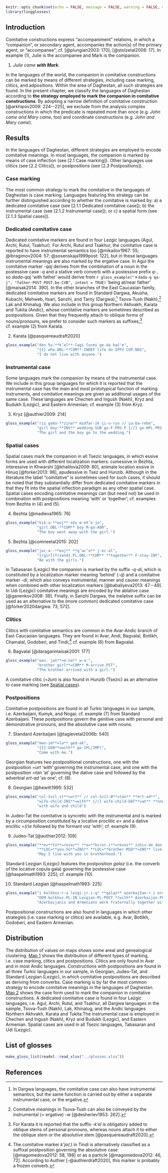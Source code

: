 ```r
knitr::opts_chunk$set(echo = FALSE, message = FALSE, warning = FALSE, comment = '')
library(lingglosses)
```

## Introduction

Comitative constructions express “accompaniment” relations, in which a “companion”, or secondary agent, accompanies the action(s) of the primary agent, or “accompanee”; cf. [@plungian2003: 170], [@stolzetal2006: 17]. In example (@one), Julie is the accompanee and Mark is the companion.

(@one) _Julie came **with Mark**_.

In the languages of the world, the companion in comitative constructions can be marked by means of different strategies, including case marking, clitics, and adpositions. Within the area of Daghestan, all such strategies are found. In the present chapter, we classify the languages of Daghestan according to **the strategy employed to mark the companion in comitative constructions**. By adopting a narrow definition of comitative construction [@arkhipov2009: 224--225], we exclude from the analysis complex constructions in which the predicate is repeated more than once (e.g. *John came and Mary came*, too) and coordinate constructions (e.g. *John and Mary came*).

## Results

In the languages of Daghestan, different strategies are employed to encode comitative meanings. In most languages, the companion is marked by means of case inflection (see [2.1 Case marking]). Other languages use clitics (see [2.2 Clitics]), or postpositions (see [2.3 Postpositions]).

### Case marking

The most common strategy to mark the comitative in the languages of Daghestan is case marking. Languages featuring this strategy can be further distinguished according to whether the comitative is marked by: a) a dedicated comitative case (see [2.1.1 Dedicated comitative case]); b) the instrumental case (see [2.1.2 Instrumental case]); or c) a spatial form (see [2.1.3 Spatial cases]).


### Dedicated comitative case

Dedicated comitative markers are found in four Lezgic languages (Agul, Archi, Rutul, Tsakhur). For Archi, Rutul and Tsakhur, the comitative case is reported to have instrumental semantics too [@mikailov1967: 55; @ibragimov2004: 57; @sosenskaja1999post: 122], but in these languages instrumental meanings are also marked by the ergative case. In Agul the comitative marker -*qaj* derives from the combination of a noun in the postessive case -*q* and a stative verb converb with a postessive prefix *q*-, so *dada-qaj* ‘with father’ would derive from `r gloss_example("＊dada-q qa-j", "father-POST POST.be-CVB", intext = TRUE)` ‘being at/near father’ [@maisak2014: 390].
In the other branches of the East Caucasian family, dedicated comitative markers are found in Standard Dargwa, Akusha, Kubachi, Mehweb, Itsari, Sanzhi, and Tanty (Dargwa),[^1] Tsova-Tush (Nakh),[^2] Lak and Khinalug. We also include in this group Northern Akhvakh, Karata and Tukita (Andic), whose comitative markers are sometimes described as postpositions. Given that they frequently attach to oblique forms of nouns/pronouns, we prefer to consider such markers as suffixes;[^3] cf. example (@two) from Karata.

(@two) Karata [@pasquereaudraft2020]
```r
gloss_example("den ɬo-**k’el**-ʕagi ʕurmi ge-da hač'e",
              "{I} who.OBL-**COM**-INDEF life do-IPFV COP.NEG",
              "I do not live with anyone.")
```


### Instrumental case

Some languages mark the companion by means of the instrumental case. We include in this group languages for which it is reported that the instrumental case has the main and most prototypical function of marking instruments, and comitative meanings are given as additional usages of the same case. These languages are Chechen and Ingush (Nakh), Kryz and Budukh (Lezgic), and Eastern Armenian; cf. example (@three) from Kryz.

(@three) Kryz [@authier2009: 214]
```r
gloss_example("riş gada-**zina** midfar-ik çi-u-ryu // ça-ba-rebe",
              "girl boy-**INS** wedding-SUB go-F-PRS.F {//} go-HPL-PRS.HPL",
              "The girl and the boy go to the wedding.")
```


### Spatial cases

Spatial cases mark the companion in all Tsezic languages, in which essive forms are used with different localization markers: cumessive in Bezhta, interessive in Khwarshi [@khalilova2009: 80], animate location essive in Hinuq [@forker2013: 98], apudessive in Tsez and Hunzib. Although in the literature the label “comitative” is sometimes used for such cases, it should be noted that they substantially differ from dedicated comitative markers in that they fit into the spatial inflection paradigm as any other spatial case. Spatial cases encoding comitative meanings can (but need not) be used in combination with postpositions meaning ‘with’ or ‘together’; cf. examples from Bezhta in (@four) and (@five).

(@four) Bezhta [@madieva1965: 76]
```r
gloss_example("kibːa-**ʁoj** ožo ø-eƛʼe-jo",
              "girl.OBL-**CUM** boy M-go-AOR",
              "The boy went away with the girl.")
```

(@five) Bezhta [@comrieetal2015: 202]
```r
gloss_example("jacːaː-**ʁoj** **q’ac’o** j-ec-al",
              "{(girl)friend}.PL.OBL-**CUM** **together** F-stay-INF",
              "Be with the girls.")
```

In Tabasaran (Lezgic) the companion is marked by the suffix -*q-di*, which is constituted by a localization marker meaning ‘behind’ (-*q*) and a comitative marker -*di*, which also conveys instrumental, manner and causer meanings when combined with other localization markers [@babaliyeva2013: 47--49]. In Udi (Lezgic) comitative meanings are encoded by the ablative case [@ganenkov2008: 39]. Finally, in Sanzhi Dargwa, the inelative suffix can be used as an alternative to the (more common) dedicated comitative case [@forker2020dargwa: 73, 572].

### Clitics

Clitics with comitative semantics are common in the Avar-Andic branch of East Caucasian languages. They are found in Avar, Andi, Bagvalal, Botlikh, Chamalal, Godoberi, and Tindi;[^4] cf. example (@six) from Bagvalal.

(@six) Bagvalal [@daraganmaisak2001: 177]
```r
gloss_example("wasː jaš**=eːna** w-aː",
              "brother girl**=COM** M-arrive.PST",
              "The brother arrived with a girl.")
```

A comitative clitic (=*žun*) is also found in Hunzib (Tsezic) as an alternative to case marking (see [Spatial cases]).

### Postpositions

Comitative postpositions are found in all Turkic languages in our sample, i.e. Azerbaijani, Kumyk, and Nogai; cf. example (@seven) from Standard Azerbaijani. These postpositions govern the genitive case with personal and demonstrative pronouns, and the absolutive case with nouns.

(@seven) Standard Azerbaijani [@tagievetal2006b: 540]
```r
gloss_example("mən-im**=lə** ged-ək",
              "{I}-GEN**=with** go-1PL(IMP)",
              "Come with me.")
```

Georgian features two postpositional constructions, one with the postposition =*urt* ‘with’ governing the instrumental case, and one with the postposition =*tan* ‘at’ governing the dative case and followed by the adverbial *ert-ad* ‘as one’; cf. (@eight).

(@eight) Georgian [@hewitt1995: 532]
```r
gloss_example("col-švil-it**=urt** // col-švil-Ø**=tan** **ert-ad**",
              "wife-child-INS**=with** {//} wife-child-DAT**=at** **one-ADV**",
              "with wife and child")
```

In Judeo-Tat the comitative is syncretic with the instrumental and is marked by a circumposition constituted by a locative proclitic *e*= and a dative enclitic =*(r)e* followed by the formant *voz* ‘with’; cf. example (@nine).

(@nine) Judeo-Tat [@authier2012: 109]
```r
gloss_example("**e=**tü**=revoz** **e=**biror-i**=revoz** zihis-de dan-üm",
              "**LOC=**you.SG**=INS** **LOC=**brother-MSD**=INS** live-INF (SUBJ)can-1SG",
              "May I live with you in brotherhood.")
```

Standard Lezgian (Lezgic) features the postposition *galaz* (i.e. the converb of the locative copula gala) governing the postessive case [@haspelmath1993: 225]; cf. example (@ten).

(@ten) Standard Lezgian [@haspelmath1993: 225]
```r
gloss_example("i kolkhoz-r-a lezgi-jr.i-qʰ **galaz** azerbajžan-r.i ermeni-jr.i stxawil.e-ldi zehmet č’ugwa-zwa",
              "DEM kolkhoz-PL-IN Lezgian-PL-POST **with** Azerbaijan-PL(ERG) Armenian-PL(ERG) fraternity-SUP.LAT work pull-IMPF",
              "Azerbaijanis and Armenians work fraternally together with the Lezgians in these collective farms.")
```

Postpositional constructions are also found in languages in which other strategies (i.e. case marking or clitics) are available, e.g. Avar, Botlikh, Godoberi, and Eastern Armenian.

## Distribution

The distribution of values on maps shows some areal and genealogical clustering. [Map 1](comitative_map.html#m1) shows the distribution of different types of marking, i.e. case marking, clitics and postpositions. Clitics are only found in Avar and in most Andic languages. Constructions with postpositions are found in all three Turkic languages in our sample, in Georgian, Judeo-Tat, and Standard Lezgian (Lezgic), in which comitative postpositions are described as deriving from converbs. Case marking is by far the most common strategy to encode comitative meanings in the languages of Daghestan. [Map 2](comitative_map.html#m2) shows the case form used to mark the companion in comitative constructions. A dedicated comitative case is found in four Lezgic languages, i.e. Agul, Archi, Rutul, and Tsakhur, all Dargwa languages in the sample, Tsova-Tush (Nakh), Lak, Khinalug, and the Andic languages Northern Akhvakh, Karata and Tukita.The instrumental case is employed in Chechen and Ingush (Nakh), Kryz and Budukh (Lezgic), and Eastern Armenian. Spatial cases are used in all Tsezic languages, Tabasaran and Udi (Lezgic).


[^1]: In Dargwa languages, the comitative case can also have instrumental semantics, but the same function is carried out by either a separate instrumental case, or the ergative.
[^2]: Comitative meanings in Tsova-Tush can also be conveyed by the instrumental (= ergative) -*w* [@desheriev1953: 262].
[^3]: For Karata it is reported that the suffix -*k’el* is obligatory added to oblique stems of personal pronouns, whereas nouns attach it to either the oblique stem or the absolutive stem [@pasquereaudraft2020].
[^4]: The comitative marker *k'ja(ː)* in Tindi is alternatively classified as a suffixal postposition governing the absolutive case [@magomedova2012: 58, 198] or as a particle [@magomedova2012: 46, 72]. According to Authier [-@authierdraft2020], this marker is probably a frozen converb.

## List of glosses {-}

```r
make_gloss_list(readxl::read_xlsx("../glosses.xlsx"))
```

## References {-}
